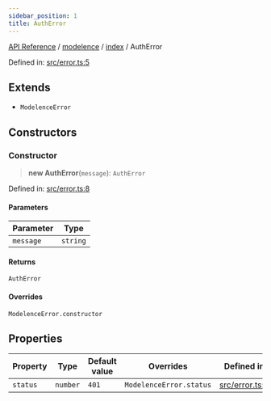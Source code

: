 ```yaml
---
sidebar_position: 1
title: AuthError
---
```


[API Reference](/api-reference/modelence/index/classes/../../../index) / [modelence](/api-reference/modelence/index/classes/../../index) / [index](/api-reference/modelence/index/classes/../index) / AuthError

Defined in: [src/error.ts:5](https://github.com/modelence/modelence/blob/31e02954f33b7dc9960466525dcc47f7ee867e45/packages/modelence/src/error.ts#L5)

## Extends

- `ModelenceError`

## Constructors

### Constructor

> **new AuthError**(`message`): `AuthError`

Defined in: [src/error.ts:8](https://github.com/modelence/modelence/blob/31e02954f33b7dc9960466525dcc47f7ee867e45/packages/modelence/src/error.ts#L8)

#### Parameters

| Parameter | Type |
| ------ | ------ |
| `message` | `string` |

#### Returns

`AuthError`

#### Overrides

`ModelenceError.constructor`

## Properties

| Property | Type | Default value | Overrides | Defined in |
| ------ | ------ | ------ | ------ | ------ |
| <a id="status"></a> `status` | `number` | `401` | `ModelenceError.status` | [src/error.ts:6](https://github.com/modelence/modelence/blob/31e02954f33b7dc9960466525dcc47f7ee867e45/packages/modelence/src/error.ts#L6) |
